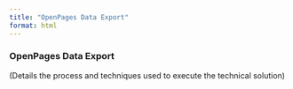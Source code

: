 ```yaml
---
title: "OpenPages Data Export"
format: html
---
```


### OpenPages Data Export

(Details the process and techniques used to execute the technical solution)
